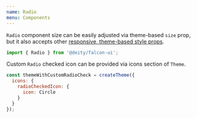 ```yaml
---
name: Radio
menu: Components
---
```



<ThemePreview of={Radio} />

`Radio` component size can be easily adjusted via theme-based `size` prop,
 but it also accepts other [responsive, theme-based style props](/responsive-props).
 
```javascript
import { Radio } from '@deity/falcon-ui';
```

<Playground>
  <Radio name="size" size="sm" mr="md" />
  <Radio name="size" mr="md" defaultChecked />
  <Radio name="size" size="lg" />
</Playground>

Custom `Radio` checked icon can be provided via icons section of `Theme`.

<Playground>
  <ThemeProvider theme={themeWithCustomRadioCheck}>
    <Radio name="custom" size="sm" mr="md" />
    <Radio name="custom" mr="md" defaultChecked />
    <Radio name="custom" size="lg" />
  </ThemeProvider>
</Playground>

```javascript
const themeWithCustomRadioCheck = createTheme({
  icons: {
    radioCheckedIcon: {
      icon: Circle
    }
  }
});
```
